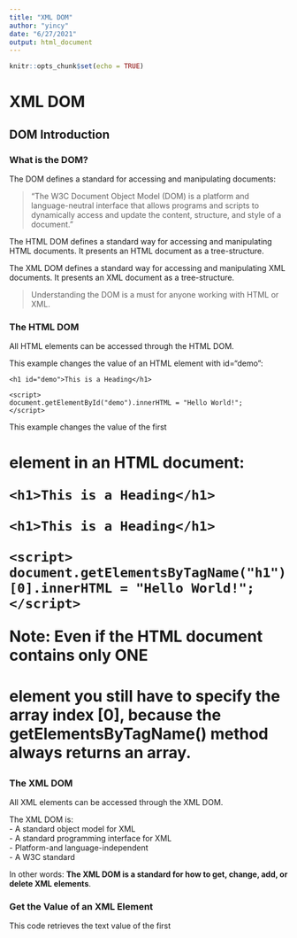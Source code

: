```yaml
---
title: "XML DOM"
author: "yincy"
date: "6/27/2021"
output: html_document
---
```


```r
knitr::opts_chunk$set(echo = TRUE)
```


# XML DOM
## DOM Introduction  
### What is the DOM?
The DOM defines a standard for accessing and manipulating documents:  

> "The W3C Document Object Model (DOM) is a platform and language-neutral interface that allows programs and scripts to dynamically access and update the content, structure, and style of a document."  

The HTML DOM defines a standard way for accessing and manipulating HTML documents. It presents an HTML document as a tree-structure.  

The XML DOM defines a standard way for accessing and manipulating XML documents. It presents an XML document as a tree-structure.  

> Understanding the DOM is a must for anyone working with HTML or XML.  

### The HTML DOM
All HTML elements can be accessed through the HTML DOM.

This example changes the value of an HTML element with id="demo":  
```
<h1 id="demo">This is a Heading</h1>

<script>
document.getElementById("demo").innerHTML = "Hello World!";
</script>
```

This example changes the value of the first <h1> element in an HTML document:  
```
<h1>This is a Heading</h1>

<h1>This is a Heading</h1>

<script>
document.getElementsByTagName("h1")[0].innerHTML = "Hello World!";
</script>
```

**Note**: Even if the HTML document contains only ONE <h1> element you still have to specify the array index [0], because the getElementsByTagName() method always returns an array.  


### The XML DOM
All XML elements can be accessed through the XML DOM.  

The XML DOM is:  
- A standard object model for XML  
- A standard programming interface for XML  
- Platform-and language-independent  
- A W3C standard  

In other words: **The XML DOM is a standard for how to get, change, add, or delete XML elements**.  

### Get the Value of an XML Element  
This code retrieves the text value of the first <title> element in an XML document:  

```
txt = xmlDoc.getElementsByTagName("title")[0].childNodes[0].nodeValue;
```

### Loading an XML File  
The example file 'books.xml'  
```
<bookstore>
   <book category="cooking">
       <title lang="en">Everyday Italian</title>
       <author>Giada De Laurentiis</author>
       <year>2005</year>
       <price>30.00</price> </book>
   <book category="children">
       <title lang="en">Harry Potter</title>
       <author>J K. Rowling</author>
       <year>2005</year>
       <price>29.99</price> </book>
   <book category="web">
       <title lang="en">XQuery Kick Start</title>
       <author>James McGovern</author>
       <author>Per Bothner</author>
       <author>Kurt Cagle</author>
       <author>James Linn</author>
       <author>Vaidyanathan Nagarajan</author>
       <year>2003</year>
       <price>49.99</price> </book>
   <book category="web" cover="paperback">
       <title lang="en">Learning XML</title>
       <author>Erik T. Ray</author>
       <year>2003</year>
       <price>39.95</price> </book>
</bookstore>
```

This example reads "books.xml" into xmlDoc and retrives the text value of the first <title> element in books.xml:  

```
<!DOCTYPE html>
<html>
<body>

<p id="demo"></p>

<script>
var xhttp = new XMLHttpRequest();
xhttp.onreadystatechange = function() {
    if (this.readyState == 4 && this.status == 200) {
    myFunction(this);
    }
};
xhttp.open("GET", "books.xml", true);
xhttp.send();

function myFunction(xml) {
    var xmlDoc = xml.responseXML;
    document.getElementById("demo").innerHTML =
    xmlDoc.getElementsByTagName("title")[0].childNodes[0].nodeValue;
}
</script>

</body>
</html>
```

### Example Explained  
- **xmlDoc** - the XML DOM object created by the parser.  
- **getElementsByTagName("title")[0]** - get the first <title> element  
- **childNodes[0]** - the first child of the <title> element  
- **nodeValue** - the value of the node (the text itself)  


### Loading an XML String  
This example loads a text string into an XML DOM object, and extracts the info from it with JavaScript:

```
<html>
<body>

<p id="demo"></p>

<script>
var text, parser, xmlDoc;

text = "<bookstore><book>" +
"<title>Everyday Italian</title>" +
"<author>Giada De Laurentiis</author>" +
"<year>2005</year>" +
"</book></bookstore>";

parser = new DOMParser();
xmlDoc = parser.parseFromString(text,"text/xml");

document.getElementById("demo").innerHTML =
xmlDoc.getElementsByTagName("title")[0].childNodes[0].nodeValue;
</script>

</body>
</html>
```

### Programming Interface
The DOM models XML as a set of node objects. The nodes can be accessed with JavaScript or other programming languages. In this tutorial we use JavaScript.

The programming interface to the DOM is defined by a set standard properties and methods.  

**Properties** are often referred to as something that is (i.e. nodename is "book").  

**Methods** are often referred to as something that is done (i.e. delete "book").  

### XML DOM Properties  
These are some typical DOM properties:  
- x.nodeName - the name of x  
- x.nodeValue - the value of x  
- x.parentNode - the parent node of x  
- x.childNodes - the child nodes of x  
- x.attributes - the attributes nodes of x  

Note: In the list above, x is an node object.  

### XML DOM Methods  
- x.getElementsByTagName(name) - get all elements with a specified tag name  
- x.appendChild(node) - insert a child node to x  
- x.removeChild(node) - remove a child node from x  

Note: In the list above, x is a node object.  


## DOM Nodes
According to the XML DOM, everything in an XML document is a node:  
- The entire document is a document node  
- Every XML element is an element node  
- The text in the XML elements are text nodes  
- Every attribute is an attribute node  
- Comments are comment nodes  

### DOM Example
The books.xml file  

```
<?xml version="1.0" encoding="UTF-8"?>
<bookstore>
  <book category="cooking">
    <title lang="en">Everyday Italian</title>
    <author>Giada De Laurentiis</author>
    <year>2005</year>
    <price>30.00</price>
  </book>
  <book category="children">
    <title lang="en">Harry Potter</title>
    <author>J K. Rowling</author>
    <year>2005</year>
    <price>29.99</price>
  </book>
  <book category="web">
    <title lang="en">XQuery Kick Start</title>
    <author>James McGovern</author>
    <author>Per Bothner</author>
    <author>Kurt Cagle</author>
    <author>James Linn</author>
    <author>Vaidyanathan Nagarajan</author>
    <year>2003</year>
    <price>49.99</price>
  </book>
  <book category="web" cover="paperback">
    <title lang="en">Learning XML</title>
    <author>Erik T. Ray</author>
    <year>2003</year>
    <price>39.95</price>
  </book>
</bookstore>
```


The root node in the XML above is named <bookstore>.

All other nodes in the document are contained within <bookstore>.

The root node <bookstore> holds 4 <book> nodes.

The first <book> node holds the child nodes: <title>, <author>, <year>, and <price>.

The child nodes contain one text node each, "Everyday Italian", "Giada De Laurentiis", "2005", and "30.00".  

### Text is Always Stored in Text Nodes
A common error in DOM processing is to expect an element node to contain text.

However, the text of an element node is stored in a text node.  

In this example: **<year>2005</year>**, the element node <year> holds a text node with the value "2005".  

"2005" is **not** the value of the <year> element!


### The XML DOM Node Tree
The XML DOM views an XML document as a tree-structure. The tree structure is called a **node-tree**.

All nodes can be accessed through the tree. Their contents can be modified or deleted, and new elements can be created.

The node tree shows the set of nodes, and the connections between them. **The tree starts at the root node and branches out to the text nodes at the lowest level of the tree**:  

```r
knitr::include_graphics("figures/DOM-node-tree.png")
```

### Node Parents, Children, and Siblings  
The nodes in the node tree have a hierarchical relationship to each other.

The terms parent, child, and sibling are used to describe the relationships. Parent nodes have children. Children on the same level are called siblings (brothers or sisters).  

- In a node tree, the top node is called the root  
- Every node, except the root, has exactly one parent node  
- A node can have any number of children  
- A leaf is a node with no children  
- Siblings are nodes with the same parent  

The following image illustrates a part of the node tree and the relationship between the nodes:  

```r
knitr::include_graphics("figures/DOM-node-relationship.png")
```

Because the XML data is structured in a tree form, it can be traversed without knowing the exact structure of the tree and without knowing the type of data contained within.  

### First Child - Last Child  
```
<bookstore>
  <book category="cooking">
    <title lang="en">Everyday Italian</title>
    <author>Giada De Laurentiis</author>
    <year>2005</year>
    <price>30.00</price>
  </book>
</bookstore>
```

In the XML above, the <title> element is the first child of the <book> element, and the <price> element is the last child of the <book> element.

Furthermore, the <book> element is the parent node of the <title>, <author>, <year>, and <price> elements.  

## XML DOM Accessing Nodes  
With the DOM, you can access every node in an XML document.  

### Accessing Nodes
You can access a node in three ways:  
1. By using the `getElementsByTagName()` method.  
2. By looping through (traversing) the nodes tree.  
3. By navigating the node tree, using the node relationships.  

### The `getElementsByTagName()` Method  
`getElementsByTagName()` returns all elements with a specified tag name.  

#### Syntax  
```
node.getElementsByTagName("tagname");
```

#### Example
The following example returns all <title> elements under the x element:  

```r
x.getElementsByTagName("title");
```

Note that the example above only returns <title> elements under the x node. To return all <title> elements in the XML document use:  

```
xmlDoc.getElementsByTagName("title");
```

where xmlDoc is the document itself (document node).  

### DOM Node List
The `getElementsByTagName()` method returns a node list. A node list is an array of nodes.  

```
x = xmlDoc.getElementsByTagName("title");
```

The <title> elements in x can be accessed by index number. To access the third <title> you can write:  

```
y = x[2]
```

**Note**: The index starts at 0.  

### DOM Node List length  
The length property defines the length of a node list (the number of nodes).

You can loop through a node list by using the length property:  

**Example**  
```
var x = xmlDoc.getElementsByTagName("title");

for (i = 0; i <x.length; i++) {
  // do something for each node
  }
```

### Node Types
The **documentElement** property of the XML document is the root node.

The **nodeName** property of a node is the name of the node.

The **nodeType** property of a node is the type of the node.

### Traversing Nodes
The following code loops through the child nodes, that are also element nodes, of the root node:  

```
txt = "";
x = xmlDoc.documentElement.childNodes;

for (i = 0; i <x.length; i++) {
  // Process only element nodes (type 1)
  if (x[i].nodeType == 1) {
    txt += x[i].nodeName + "<br>";
  }
}
```

Example explained:  
1. Suppose you have loaded "books.xml" into xmlDoc  
2. Get the child nodes of the root element (xmlDoc)  
3. For each child node, check the node type. If the node type is '1' it is an element node.  
4. Output the name of the node if it is an element node.  

### Navigating Node Relationships  
The following code navigates the node tree using the node relationships:  

**Example**  
```
x = xmlDoc.getElementsByTagName("book")[0];
xlen = x.childNodes.length;
y = x.firstChild;

txt = "";
for (i = 0; i <xlen; i++) {
  // Process only element nodes (type 1)
  if (y.nodeType == 1) {
    txt += y.nodeName + "<br>";
  }
  y = y.nextSibling;
}
```

Example explained:  
1. Suppose you have loaded "books.xml" into xmlDoc  
2. Get the child nodes of the first book element  
3. Set the "y" variable to be the first child node of the first book element  
4. For each child node (starting with the first child node "y")  
5. Check the node type. If the node type is "1" it is an element node  
6. Output the name of the node if it is an element node  
7. Set the "y" variable to be the next sibling node, and run through the loop again  

### DOM Node information
The `nodeName`, `nodeValue`, and `nodeType` properties contain information about nodes.  

### Node Properties  
In the XML DOM, each node is an **object**.  
Objects have methods and properties, that can be accessed and manipulated by JavaScript.  

Three important node properties are:  
- nodeName  
- nodeValue  
- nodeType  

### The nodeName Property
The nodeName property specifies the name of a node.  
- nodeName is read-only  
- nodeName of an element node is the same as the tag name  
- nodeName of an attribute node is the attribute name  
- nodeName of a text node is always #text  
- nodeName of the document node is always #document  

### The nodeValue Property
The nodeValue property specifies the value of a node.  
- nodeValue for element nodes is undefined
- nodeValue for text nodes is the text itself
- nodeValue for attribute nodes is the attribute value

### Get the Value of an Element  
The following code retrieves the text node value of the first <title> element:

**Example**  
```
var x = xmlDoc.getElementsByTagName("title")[0].childNodes[0];
var txt = x.nodeValue;
```

Result: txt = 'Everyday Italian'

Example explained:  
1. Suppose you have loaded "books.xml" into xmlDoc  
2. Get text node of the first <title> element node  
3. Set the txt variable to be the value of the text node  

### Change the Value of an Element  
The following code changes the text node value of the first <title> element:  

**Example**  
```
var x = xmlDoc.getElementsByTagName("title")[0].childNodes[0];
x.nodeValue = "Easy Cooking";
```

Example explained:  
1. Suppose you have loaded "books.xml" into xmlDoc  
2. Get text node of the first <title> element node  
3. Change the value of the text node to "Easy Cooking"  

### The nodeType Property  
The nodeType property specifies the type of node.

**nodeType is read only**.

The most important node types are:  

|**Node type**|**NodeType**|  
|:-|:-|  
|Element|1|
|Attribute|2|
|Text|3|
|Comment|8|
|Document|9|


## DOM Node List  
A list of nodes is returned by the `getElementsByTagName()` method and the childNodes property.  

### DOM Node List
When using properties or methods like `childNodes` or `getElementsByTagName()`, a node list object is returned.  

A node list object represents a list of nodes, in the same order as in the XML.

Nodes in the node list are accessed with index numbers starting from 0.

The following image represents a node list of the <title> elements in "books.xml":  

```r
knitr::include_graphics("figures/DOM-node-list.png")
```

Suppose "books.xml" is loaded into the variable xmlDoc.

This code fragment returns a node list of title elements in "books.xml":  

```
x = xmlDoc.getElementsByTagName("title");
```

After the execution of the statement above, x is a node list object.

The following code fragment returns the text from the first <title> element in the node list (x):  

**Example**  
```
var txt = x[0].childNodes[0].nodeValue;
```
After the execution of the statement above, txt = "Everyday Italian".  

### Node List Length  
A node list object keeps itself up-to-date. If an element is deleted or added, the list is automatically updated.

The length property of a node list is the number of nodes in the list.

This code fragment returns the number of <title> elements in "books.xml":  

```
x = xmlDoc.getElementsByTagName('title').length;
```

After the execution of the statement above, the value of x will be 4.

The length of the node list can be used to loop through all the elements in the list.

This code fragment uses the length property to loop through the list of <title> elements:  

**Example**  
```
x = xmlDoc.getElementsByTagName('title');
xLen = x.length;

for (i = 0; i <xLen; i++) {
    txt += x[i].childNodes[0].nodeValue) + " ";
}
```

**Output**  
```
Everyday Italian
Harry Potter
XQuery Kick Start
Learning XML
```

Example explained:

1. Suppose "books.xml" is loaded into xmlDoc  
2. Set the x variable to hold a node list of all title elements  
3. Collect the text node values from <title> elements  

### DOM Attribute List (Named Node Map)  
The attributes property of an element node returns a list of attribute nodes.

This is called a named node map, and is similar to a node list, except for some differences in methods and properties.

**An attribute list keeps itself up-to-date. If an attribute is deleted or added, the list is automatically updated**.

This code fragment returns a list of attribute nodes from the first <book> element in "books.xml":  

```
x = xmlDoc.getElementsByTagName('book')[0].attributes;
```

After the execution of the code above, `x.length` is the number of attributes and `x.getNamedItem()` can be used to return an attribute node.

This code fragment gets the value of the "category" attribute, and the number of attributes, of a book:  

**Example**
```
x = xmlDoc.getElementsByTagName("book")[0].attributes;

txt = x.getNamedItem("category").nodeValue + " " + x.length;
```

**Output**
```
cooking 1
```

Example explained:

1. Suppose "books.xml" is loaded into xmlDoc  
2. Set the x variable to hold a list of all attributes of the first <book> element  
3. Get the value of the "category" attribute and the length of the attribute list  


## DOM Traverse Node Tree
Traversing means looping through or traveling across the node tree.  

### Traversing the Node Tree
Often you want to loop an XML document, for example: when you want to extract the value of each element.

This is called "Traversing the node tree"  

The example below loops through all child nodes of <book>, and displays their names and values:  

```
<!DOCTYPE html>
<html>
<body>

<p id="demo"></p>

<script>
var x, i ,xmlDoc;
var txt = "";
var text = "<book>" +
"<title>Everyday Italian</title>" +
"<author>Giada De Laurentiis</author>" +
"<year>2005</year>" +
"</book>";

parser = new DOMParser();
xmlDoc = parser.parseFromString(text,"text/xml");

// documentElement always represents the root node
x = xmlDoc.documentElement.childNodes;
for (i = 0; i < x.length ;i++) {
    txt += x[i].nodeName + ": " + x[i].childNodes[0].nodeValue + "<br>";
}
document.getElementById("demo").innerHTML = txt;
</script>

</body>
</html>
```

**Output**
```
title: Everyday Italian
author: Giada De Laurentiis
year: 2005
```

**Example explained**   
1. Load the XML string into xmlDoc  
2. Get the child nodes of the root element  
3. For each child node, output the node name and the node value of the text node  

### Browser Differences in DOM Parsing
All modern browsers support the W3C DOM specification.  
However, there are some differences between browsers. One important difference is:

- The way they handle white-spaces and new lines  

### DOM - White Spaces and New Lines
XML often contains new line, or white space characters, between nodes. This is often the case when the document is edited by a simple editor like Notepad.  

The following example (edited by Notepad) contains CR/LF (new line) between each line and two spaces in front of each child node:  

```
<book>
  <title>Everyday Italian</title>
  <author>Giada De Laurentiis</author>
  <year>2005</year>
  <price>30.00</price>
</book>
```

Internet Explorer 9 and earlier do NOT treat empty white-spaces, or new lines as text nodes, while other browsers do.

The following example will output the number of child nodes the root element (of books.xml) has. IE9 and earlier will output 4 child nodes, while IE10 and later versions, and other browsers will output 9 child nodes:  

```
function myFunction(xml) {
var xmlDoc = xml.responseXML;
    x = xmlDoc.documentElement.childNodes;
    document.getElementById("demo").innerHTML =
    "Number of child nodes: " + x.length;
}
```

### PCDATA - Parsed Character Data
XML parsers normally parse all the text in an XML document.

When an XML element is parsed, the text between the XML tags is also parsed:  

```
<message>This text is also parsed</message>
```

The parser does this because XML elements can contain other elements, as in this example, where the <name> element contains two other elements (first and last):  

```
<name><first>Bill</first><last>Gates</last></name>
```

and the parser will break it up into sub-elements like this:  

```
<name>
  <first>Bill</first>
  <last>Gates</last>
</name>
```

Parsed Character Data (PCDATA) is a term used about text data that will be parsed by the XML parser.  

### CDATA - (Unparsed) Character Data
The term CDATA is used about text data that should not be parsed by the XML parser.  

Characters like "<" and "&" are illegal in XML elements.  

"<" will generate an error because the parser interprets it as the start of a new element.  

"&" will generate an error because the parser interprets it as the start of an character entity.  

Some text, like JavaScript code, contains a lot of "<" or "&" characters. To avoid errors script code can be defined as CDATA.  

A CDATA section starts with "**<![CDATA[**" and ends with "**]]>**":  

```
<script>
<![CDATA[
function matchwo(a,b) {
    if (a < b && a < 0) {
        return 1;
    } else {
        return 0;
    }
}
]]>
</script>
```

In the example above, everything inside the CDATA section is ignored by the parser.  

**Notes on CDATA sections:**  
A CDATA section cannot contain the string "]]>". Nested CDATA sections are not allowed.  

The "]]>" that marks the end of the CDATA section cannot contain spaces or line breaks.  


## XML DOm - Navigating Nodes
Nodes can be navigated using node relationships.  

### Navigating DOM Nodes
Accessing nodes in the node tree via the relationship between nodes, is often called "navigating nodes".  

In the XML DOM, node relationships are defined as properties to the nodes:  

- parentNode  
- childNodes  
- firstChild  
- lastChild  
- nextSibling  
- previousSibling  

The following image illustrates a part of the node tree and the relationship between nodes in books.xml:  

```r
knitr::include_graphics("figures/DOM-node-navigating.PNG")
```

### DOM - Parent Node
All nodes have exactly one parent node. The following code navigates to the parent node of <book>:  

```
function myFunction(xml) {
var xmlDoc = xml.responseXML;
    var x = xmlDoc.getElementsByTagName("book")[0];
    document.getElementById("demo").innerHTML = x.parentNode.nodeName;
}
```

Example explained:  

1. Load "books.xml" into xmlDoc  
2. Get the first <book> element  
3. Output the node name of the parent node of "x"  

### Avoid Empty Text Nodes
Firefox, and some other browsers, will treat empty white-spaces or new lines as text nodes, Internet Explorer will not.  

This causes a problem when using the properties: firstChild, lastChild, nextSibling, previousSibling.  

To avoid navigating to empty text nodes (spaces and new-line characters between element nodes), we use a function that checks the node type:  

```
function get_nextSibling(n) {
    var y = n.nextSibling;
    while (y.nodeType! = 1) {
        y = y.nextSibling;
    }
    return y;
}
```

The function above allows you to use get_nextSibling(node) instead of the property node.nextSibling.  

Code explained:  

Element nodes are type 1. If the sibling node is not an element node, it moves to the next nodes until an element node is found. This way, the result will be the same in both Internet Explorer and Firefox.  

### Get the First Child Element  
The following code displays the first element node of the first <book>:  

```
<!DOCTYPE html>
<html>
<body>

<p id="demo"></p>

<script>
var xhttp = new XMLHttpRequest();
xhttp.onreadystatechange = function() {
    if (this.readyState == 4 && this.status == 200) {
        myFunction(this);
    }
};
xhttp.open("GET", "books.xml", true);
xhttp.send();

function myFunction(xml) {
    var xmlDoc = xml.responseXML;
    var x = get_firstChild(xmlDoc.getElementsByTagName("book")[0]);
    document.getElementById("demo").innerHTML = x.nodeName;
}

//check if the first node is an element node
function get_firstChild(n) {
    var y = n.firstChild;
    while (y.nodeType != 1) {
        y = y.nextSibling;
    }
    return y;
}
</script>

</body>
</html>
```

Output:  
```
title
```

Example explained:

1. Load "books.xml" into xmlDoc  
2. Use the get_firstChild function on the first <book> element node to get the first child node that is an element node  
3. Output the node name of first child node that is an element node  


## DOM Get Node Values
The `nodeValue` property is used to get the text value of a node.

The `getAttribute()` method returns the value of an attribute.  

### Get the Value of an Element
In the DOM, everything is a node. Element nodes do not have a text value.

The text value of an element node is stored in a child node. This node is called a text node.  

> To retrieve the text value of an element, you must retrieve the value of the elements' text node.  

### The getElementsByTagName Method
The `getElementsByTagName()` method returns a **node list of all elements**, with the specified tag name, in the same order as they appear in the source document.

Suppose "books.xml" has been loaded into xmlDoc.

This code retrieves the first <title> element:  

```
var x = xmlDoc.getElementsByTagName("title")[0];
```

### The ChildNodes Property
The `childNodes` property returns a list of an element's child nodes.

The following code retrieves the text node of the first <title> element:

```
x = xmlDoc.getElementsByTagName("title")[0];
y = x.childNodes[0];
```

### The nodeValue Property
The `nodeValue` property returns the **text value of a text node**.

The following code retrieves the text value of the text node of the first <title> element:  

```
x = xmlDoc.getElementsByTagName("title")[0];
y = x.childNodes[0];
z = y.nodeValue;
```

Result in z: "Everyday Italian"  

### Complete Example
```
<!DOCTYPE html>
<html>
<body>

<p id="demo"></p>

<script>
var xhttp = new XMLHttpRequest();
xhttp.onreadystatechange = function() {
    if (this.readyState == 4 && this.status == 200) {
        myFunction(this);
    }
};
xhttp.open("GET", "books.xml", true);
xhttp.send();

function myFunction(xml) {
    var xmlDoc = xml.responseXML;
    var x = xmlDoc.getElementsByTagName('title')[0];
    var y = x.childNodes[0];
    document.getElementById("demo").innerHTML = y.nodeValue;
}
</script>

</body>
```

### Get the Value of an Attribute
In the DOM, attributes are nodes. Unlike element nodes, attribute nodes have text values.

The way to get the value of an attribute, is to get its text value.

This can be done using the getAttribute() method or using the nodeValue property of the attribute node.  

### Get an Attribute Value - getAttribute()
The getAttribute() method returns an attribute's value.  

```
x = xmlDoc.getElementsByTagName("title")[0];
txt = x.getAttribute("lang");
```

Result in txt: "en"  

### Get an Attribute Value - getAttributeNode()  
The getAttributeNode() method returns an attribute node.

The following code retrieves the text value of the "lang" attribute of the first <title> element:

```
x = xmlDoc.getElementsByTagName("title")[0];
y = x.getAttributeNode("lang");
txt = y.nodeValue;
```


## DOM Change Node Values
The `nodeValue` property is used to change a node value.

The `setAttribute()` method is used to change an attribute value.

### Change the Value of an Element
In the DOM, everything is a node. Element nodes do not have a text value.

The text value of an element node is stored in a child node. This node is called a text node.  

> To change the text value of an element, you must change the value of the elements's text node.  

### Change the Value of a Text Node
The **nodeValue** property can be used to change **the value of a text node**.

Suppose "books.xml" has been loaded into xmlDoc.

This code changes the text node value of the first <title> element:  

```
xmlDoc.getElementsByTagName("title")[0].childNodes[0].nodeValue = "new content"
```

Example explained:

1. Suppose "books.xml" is loaded into xmlDoc  
2. Get the first child node of the <title> element  
3. Change the node value to "new content"  

### Change the Value of an Attribute
In the DOM, attributes are nodes. Unlike element nodes, attribute nodes have text values.

The way to change the value of an attribute, is to change its text value.

This can be done using the setAttribute() method or setting the nodeValue property of the attribute node.  

### Change an Attribute Using setAttribute()
The setAttribute() method changes the value of an attribute.

If the attribute does not exist, a new attribute is created.

This code changes the category attribute of the <book> element:  

```
xmlDoc.getElementsByTagName("book")[0].setAttribute("category","food");
```

Example explained:

1. Suppose "books.xml" is loaded into xmlDoc  
2. Get the first <book> element  
3. Change the "category" attribute value to "food"  

### Change an Attribute Using nodeValue
The nodeValue property is the value of a attribute node.

Changing the value property changes the value of the attribute.  

```
xmlDoc.getElementsByTagName("book")[0].getAttributeNode("category").nodeValue = "food";
```

Example explained:

1. Suppose "books.xml" is loaded into xmlDoc  
2. Get the "category" attribute of the first <book> element  
3. Change the attribute node value to "food"  


## DOM Remove Nodes
The removeChild() method removes a specified node.

The removeAttribute() method removes a specified attribute.  

### Remove an Element Node
The `removeChild()` method removes a specified node.

**When a node is removed, all its child nodes are also removed**.

This code will remove the first <book> element from the loaded xml:  

```
y = xmlDoc.getElementsByTagName("book")[0];

xmlDoc.documentElement.removeChild(y);
```

Example explained:

1. Suppose "books.xml" is loaded into xmlDoc  
2. Set the variable y to be the element node to remove  
3. Remove the element node by using the removeChild() method from the parent node  

### Remove Myself - Remove the Current Node  
The `removeChild()` method is the only way to remove a specified node.

When you have navigated to the node you want to remove, it is possible to remove that node using the parentNode property and the `removeChild()` method:  

```
x = xmlDoc.getElementsByTagName("book")[0];

x.parentNode.removeChild(x);
```

Example explained:

1. Suppose "books.xml" is loaded into xmlDoc  
2. Set the variable y to be the element node to remove  
3. Remove the element node by using the parentNode property and the removeChild() method  

### Remove a Text Node
The `removeChild()` method can also be used to remove a text node:  

```
x = xmlDoc.getElementsByTagName("title")[0];
y = x.childNodes[0];
x.removeChild(y);
```

Example explained:

1. Suppose "books.xml" is loaded into xmlDoc  
2. Set the variable x to be the first title element node  
3. Set the variable y to be the text node to remove  
4. Remove the element node by using the `removeChild()` method from the parent node  

It is not very common to use removeChild() just to remove the text from a node. The nodeValue property can be used instead.  

### Clear a Text Node
The nodeValue property can be used to change the value of a text node:  

```
xmlDoc.getElementsByTagName("title")[0].childNodes[0].nodeValue = "";
```

Example explained:

1. Suppose "books.xml" is loaded into xmlDoc  
2. Get the first title element's first child node.  
3. Use the nodeValue property to clear the text from the text node  

### Remove an Attribute Node by Name  
The `removeAttribute()` method removes an attribute node by its name.

Example: removeAttribute('category')

This code removes the "category" attribute in the first <book> element:  

```
x = xmlDoc.getElementsByTagName("book");
x[0].removeAttribute("category");
```

Example explained:

1. Suppose "books.xml" is loaded into xmlDoc  
2. Use getElementsByTagName() to get book nodes  
3. Remove the "category" attribute form the first book element node  

### Remove Attribute Nodes by Object
The removeAttributeNode() method removes an attribute node, using the node object as parameter.  

Example: removeAttributeNode(x)

This code removes all the attributes of all <book> elements:  

```
x = xmlDoc.getElementsByTagName("book");

for (i = 0; i < x.length; i++) {
    while (x[i].attributes.length > 0) {
        attnode = x[i].attributes[0];
        old_att = x[i].removeAttributeNode(attnode);
    }
}
```

Example explained:

1. Suppose "books.xml" is loaded into xmlDoc  
2. Use getElementsByTagName() to get all book nodes  
3. For each book element check if there are any attributes  
4. While there are attributes in a book element, remove the attribute  


## DOM Replace Nodes
The replaceChild() method replaces a specified node.

The nodeValue property replaces text in a text node.  

### Replace an Element Node
The replaceChild() method is used to replace a node.

The following code fragment replaces the first <book> element:  

```
xmlDoc=loadXMLDoc("books.xml");

x=xmlDoc.documentElement;

//create a book element, title element and a text node
newNode=xmlDoc.createElement("book");
newTitle=xmlDoc.createElement("title");
newText=xmlDoc.createTextNode("A Notebook");

//add the text node to the title node,
newTitle.appendChild(newText);
//add the title node to the book node
newNode.appendChild(newTitle);

y=xmlDoc.getElementsByTagName("book")[0]
//replace the first book node with the new node
x.replaceChild(newNode,y);
```

Example explained:

1. Load "books.xml" into xmlDoc  
2. Create a new element node <book>  
3. Create a new element node <title>  
4. Create a new text node with the text "A Notebook"  
5. Append the new text node to the new element node <title>  
6. Append the new element node <title> to the new element node <book>  
7. Replace the first <book> element node with the new <book> element node  

### Replace Data In a Text Node
The replaceData() method is used to replace data in a text node.

The replaceData() method has three parameters:  

- offset - Where to begin replacing characters. Offset value starts at zero  
- length - How many characters to replace  
- string - The string to insert  

```
xmlDoc=loadXMLDoc("books.xml");

x=xmlDoc.getElementsByTagName("title")[0].childNodes[0];

x.replaceData(0,8,"Easy");
```

Example explained:

1. Load "books.xml" into xmlDoc  
2. Get the text node of the first <title> element node  
3. Use the replaceData method to replace the eight first characters from the text node with "Easy"  

### Use the nodeValue Property Instead
It is easier to replace the data in a text node using the nodeValue property.

The following code fragment will replace the text node value in the first <title> element with "Easy Italian":  

```
xmlDoc=loadXMLDoc("books.xml");

x=xmlDoc.getElementsByTagName("title")[0].childNodes[0];

x.nodeValue="Easy Italian";
```

Example explained:

1. Load "books.xml" into xmlDoc  
2. Get the text node of the first <title> element node  
3. Use the nodeValue property to change the text of the text node  


## DOM Create Nodes
### Create a New Eleemnt Node
The `createElement()` method creates a new element node:

```
newElement = xmlDoc.createElement("edition");

xmlDoc.getElementsByTagName("book")[0].appendChild(newElement);
```

Example explained:

1. Suppose "books.xml" is loaded into xmlDoc  
2. Create a new element node <edition>  
3. Append the element node to the first <book> element  

### Create a New Attribute Node
The createAttribute() is used to create a new attribute node:  

```
newAtt = xmlDoc.createAttribute("edition");
newAtt.nodeValue = "first";

xmlDoc.getElementsByTagName("title")[0].setAttributeNode(newAtt);
```

Example explained:

1. Suppose "books.xml" is loaded into xmlDoc  
2. Create a new attribute node "edition"  
3. Set the value of the attribute node to "first"  
4. Add the new attribute node to the first <title> element  

> If the attribute already exists, it is replaced by the new one.  

### Create an Attribute Using setAttribute()
Since the setAttribute() method creates a new attribute if the attribute does not exist, it can be used to create a new attribute.  

```
xmlDoc.getElementsByTagName('book')[0].setAttribute("edition","first");
```

Example explained:

1. Suppose "books.xml" is loaded into xmlDoc
2. Set the attribute "edition" value to "first" for the first <book> element  

### Create a Text Node
The createTextNode() method creates a new text node:  

```
newEle = xmlDoc.createElement("edition");
newText = xmlDoc.createTextNode("first");
newEle.appendChild(newText);

xmlDoc.getElementsByTagName("book")[0].appendChild(newEle);
```

Example explained:

1. Suppose "books.xml" is loaded into xmlDoc  
2. Create a new element node <edition>  
3. Create a new text node with the text "first"  
4. Append the new text node to the element node  
5. Append the new element node to the first <book> element  

### Create a CDATA Section Node
The createCDATASection() method creates a new CDATA section node.  

```
newCDATA = xmlDoc.createCDATASection("Special Offer & Book Sale");

xmlDoc.getElementsByTagName("book")[0].appendChild(newCDATA);
```

Example explained:

1. Suppose "books.xml" is loaded into xmlDoc  
2. Create a new CDATA section node  
3. Append the new CDATA node to the first <book> element  

### Create a Comment Node  
The createComment() method creates a new comment node.  

```
newComment = xmlDoc.createComment("Revised March 2015");

xmlDoc.getElementsByTagName("book")[0].appendChild(newComment);
```

Example explained:

1. Suppose "books.xml" is loaded into xmlDoc using  
2. Create a new comment node  
3. Append the new comment node to the first <book> element  


## DOM Add Nodes
### Add a Node - appendChild()  
The appendChild() method adds a child node to an existing node.

The new node is added (appended) after any existing child nodes.  

**Note**: Use insertBefore() if the position of the node is important.

This code fragment creates an element (<edition>), and adds it after the last child of the first <book> element:  

```
newEle = xmlDoc.createElement("edition");

xmlDoc.getElementsByTagName("book")[0].appendChild(newEle);
```

Example explained:

1. Suppose "books.xml" is loaded into xmlDoc  
2. Create a new node <edition>  
3. Append the node to the first <book> element  
4. This code fragment does the same as above, but the new element is added with a value:  

```
newEle = xmlDoc.createElement("edition");
newText=xmlDoc.createTextNode("first");
newEle.appendChild(newText);

xmlDoc.getElementsByTagName("book")[0].appendChild(newEle);
```

Example explained:

1. Suppose "books.xml" is loaded into xmlDoc  
2. Create a new node <edition>  
3. Create a new text node "first"  
4. Append the text node to the <edition> node  
5. Append the <addition> node to the <book> element  

### Insert a Node - insertBefore()
The insertBefore() method inserts a node before a specified child node.

This method is useful when the position of the added node is important:  

```
newNode = xmlDoc.createElement("book");

x = xmlDoc.documentElement;
y = xmlDoc.getElementsByTagName("book")[3];

x.insertBefore(newNode,y);
```

Example explained:

1. Suppose "books.xml" is loaded into xmlDoc  
2. Create a new element node <book>  
3. Insert the new node in front of the last <book> element node  

If the second parameter of insertBefore() is null, the new node will be added after the last existing child node.  

**x.insertBefore(newNode,null)** and **x.appendChild(newNode)** will both append a new child node to x.  

### Add a New Attribute
The setAttribute() method sets the value of an attribute.  

```
xmlDoc.getElementsByTagName('book')[0].setAttribute("edition","first");
```

Example explained:

1. Suppose "books.xml" has been loaded into xmlDoc  
2. Set the value of the attribute "edition" to "first" for the first <book> element  

> There is no method called add Attribute()
The setAttribute() will create a new attribute if the attribute does not exist.  

**Note**: If the attribute already exists, the setAttribute() method will overwrite the existing value.

### Add Text to a Text Node - insertData()
The insertData() method inserts data into an existing text node.  

The insertData() method has two parameters:

- offset - Where to begin inserting characters (starts at zero)  
- string - The string to insert  

The following code fragment will add "Easy" to the text node of the first <title> element of the loaded XML:  

```
xmlDoc.getElementsByTagName("title")[0].childNodes[0].insertData(0,"Easy ");
```


## DOM Clone Nodes
example file  

```
<bookstore>
   <book category="cooking">
       <title lang="en">Everyday Italian</title>
       <author>Giada De Laurentiis</author>
       <year>2005</year>
       <price>30.00</price> </book>
   <book category="children">
       <title lang="en">Harry Potter</title>
       <author>J K. Rowling</author>
       <year>2005</year>
       <price>29.99</price> </book>
   <book category="web">
       <title lang="en">XQuery Kick Start</title>
       <author>James McGovern</author>
       <author>Per Bothner</author>
       <author>Kurt Cagle</author>
       <author>James Linn</author>
       <author>Vaidyanathan Nagarajan</author>
       <year>2003</year>
       <price>49.99</price> </book>
   <book category="web" cover="paperback">
       <title lang="en">Learning XML</title>
       <author>Erik T. Ray</author>
       <year>2003</year>
       <price>39.95</price> </book>
</bookstore>
```

Copy a node and append it to an existing node
This example uses cloneNode() to copy a node and append it to the root node of the XML document  

### Copy a Node
The cloneNode() method creates a copy of a specified node.  

The cloneNode() method has a parameter (true or false). This parameter indicates if the cloned node should include all attributes and child nodes of the original node.  

The following code fragment copies the first <book> node and appends it to the root node of the document:  

```
oldNode = xmlDoc.getElementsByTagName('book')[0];
newNode = oldNode.cloneNode(true);
xmlDoc.documentElement.appendChild(newNode);
```

Result:  
```
Everyday Italian
Harry Potter
XQuery Kick Start
Learning XML
Everyday Italian
```

Example explained:

1. Suppose "books.xml" is loaded into xmlDoc  
2. Get the node to copy (oldNode)  
3. Clone the node into "newNode"  
4. Append the new node to the root node of the XML document  



